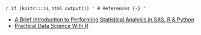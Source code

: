 `r if (knitr:::is_html_output()) '
# References {-}
'`

* [A Brief Introduction to Performing Statistical Analysis in SAS, R & Python](https://www.lexjansen.com/pharmasug/2020/SA/PharmaSUG-2020-SA-207.pdf)
* [Practical Data Science With R](https://ninazumel.com/practical-data-science-with-r/)
